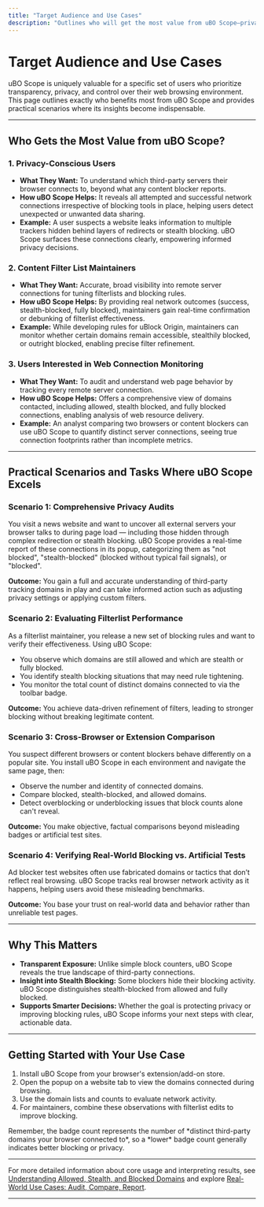 ```yaml
---
title: "Target Audience and Use Cases"
description: "Outlines who will get the most value from uBO Scope—privacy-conscious users, content filter list maintainers, and anyone interested in monitoring web connection activity. Illustrates practical scenarios and tasks the extension excels at."
---
```


# Target Audience and Use Cases

uBO Scope is uniquely valuable for a specific set of users who prioritize transparency, privacy, and control over their web browsing environment. This page outlines exactly who benefits most from uBO Scope and provides practical scenarios where its insights become indispensable.

---

## Who Gets the Most Value from uBO Scope?

### 1. Privacy-Conscious Users

- **What They Want:** To understand which third-party servers their browser connects to, beyond what any content blocker reports.
- **How uBO Scope Helps:** It reveals all attempted and successful network connections irrespective of blocking tools in place, helping users detect unexpected or unwanted data sharing.
- **Example:** A user suspects a website leaks information to multiple trackers hidden behind layers of redirects or stealth blocking. uBO Scope surfaces these connections clearly, empowering informed privacy decisions.

### 2. Content Filter List Maintainers

- **What They Want:** Accurate, broad visibility into remote server connections for tuning filterlists and blocking rules.
- **How uBO Scope Helps:** By providing real network outcomes (success, stealth-blocked, fully blocked), maintainers gain real-time confirmation or debunking of filterlist effectiveness.
- **Example:** While developing rules for uBlock Origin, maintainers can monitor whether certain domains remain accessible, stealthily blocked, or outright blocked, enabling precise filter refinement.

### 3. Users Interested in Web Connection Monitoring

- **What They Want:** To audit and understand web page behavior by tracking every remote server connection.
- **How uBO Scope Helps:** Offers a comprehensive view of domains contacted, including allowed, stealth blocked, and fully blocked connections, enabling analysis of web resource delivery.
- **Example:** An analyst comparing two browsers or content blockers can use uBO Scope to quantify distinct server connections, seeing true connection footprints rather than incomplete metrics.

---

## Practical Scenarios and Tasks Where uBO Scope Excels

### Scenario 1: Comprehensive Privacy Audits

You visit a news website and want to uncover all external servers your browser talks to during page load — including those hidden through complex redirection or stealth blocking. uBO Scope provides a real-time report of these connections in its popup, categorizing them as "not blocked", "stealth-blocked" (blocked without typical fail signals), or "blocked".

**Outcome:** You gain a full and accurate understanding of third-party tracking domains in play and can take informed action such as adjusting privacy settings or applying custom filters.

### Scenario 2: Evaluating Filterlist Performance

As a filterlist maintainer, you release a new set of blocking rules and want to verify their effectiveness. Using uBO Scope:

- You observe which domains are still allowed and which are stealth or fully blocked.
- You identify stealth blocking situations that may need rule tightening.
- You monitor the total count of distinct domains connected to via the toolbar badge.

**Outcome:** You achieve data-driven refinement of filters, leading to stronger blocking without breaking legitimate content.

### Scenario 3: Cross-Browser or Extension Comparison

You suspect different browsers or content blockers behave differently on a popular site. You install uBO Scope in each environment and navigate the same page, then:

- Observe the number and identity of connected domains.
- Compare blocked, stealth-blocked, and allowed domains.
- Detect overblocking or underblocking issues that block counts alone can't reveal.

**Outcome:** You make objective, factual comparisons beyond misleading badges or artificial test sites.

### Scenario 4: Verifying Real-World Blocking vs. Artificial Tests

Ad blocker test websites often use fabricated domains or tactics that don’t reflect real browsing. uBO Scope tracks real browser network activity as it happens, helping users avoid these misleading benchmarks.

**Outcome:** You base your trust on real-world data and behavior rather than unreliable test pages.

---

## Why This Matters

- **Transparent Exposure:** Unlike simple block counters, uBO Scope reveals the true landscape of third-party connections.
- **Insight into Stealth Blocking:** Some blockers hide their blocking activity. uBO Scope distinguishes stealth-blocked from allowed and fully blocked.
- **Supports Smarter Decisions:** Whether the goal is protecting privacy or improving blocking rules, uBO Scope informs your next steps with clear, actionable data.

---

## Getting Started with Your Use Case

1. Install uBO Scope from your browser's extension/add-on store.
2. Open the popup on a website tab to view the domains connected during browsing.
3. Use the domain lists and counts to evaluate network activity.
4. For maintainers, combine these observations with filterlist edits to improve blocking.

<Check>
Remember, the badge count represents the number of *distinct third-party domains your browser connected to*, so a *lower* badge count generally indicates better blocking or privacy.
</Check>

---

For more detailed information about core usage and interpreting results, see [Understanding Allowed, Stealth, and Blocked Domains](/guides/interpreting-results-and-real-world-use/understanding-domain-status) and explore [Real-World Use Cases: Audit, Compare, Report](/guides/interpreting-results-and-real-world-use/real-use-cases).

---
